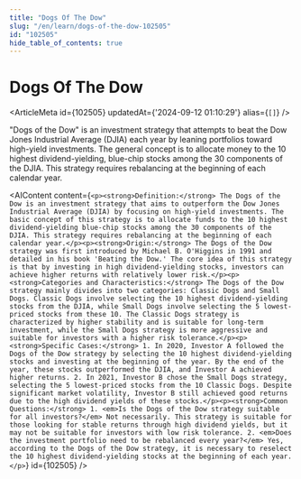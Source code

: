```yaml
---
title: "Dogs Of The Dow"
slug: "/en/learn/dogs-of-the-dow-102505"
id: "102505"
hide_table_of_contents: true
---
```



# Dogs Of The Dow

<ArticleMeta id={102505} updatedAt={'2024-09-12 01:10:29'} alias={`[]`} />
<div className='border-solid border-b border-t-0 my-4 border-[var(--ifm-color-gray-300)]' />

"Dogs of the Dow" is an investment strategy that attempts to beat the Dow Jones Industrial Average (DJIA) each year by leaning portfolios toward high-yield investments. The general concept is to allocate money to the 10 highest dividend-yielding, blue-chip stocks among the 30 components of the DJIA. This strategy requires rebalancing at the beginning of each calendar year.

<AIContent content={`<p><strong>Definition:</strong> The Dogs of the Dow is an investment strategy that aims to outperform the Dow Jones Industrial Average (DJIA) by focusing on high-yield investments. The basic concept of this strategy is to allocate funds to the 10 highest dividend-yielding blue-chip stocks among the 30 components of the DJIA. This strategy requires rebalancing at the beginning of each calendar year.</p><p><strong>Origin:</strong> The Dogs of the Dow strategy was first introduced by Michael B. O'Higgins in 1991 and detailed in his book 'Beating the Dow.' The core idea of this strategy is that by investing in high dividend-yielding stocks, investors can achieve higher returns with relatively lower risk.</p><p><strong>Categories and Characteristics:</strong> The Dogs of the Dow strategy mainly divides into two categories: Classic Dogs and Small Dogs. Classic Dogs involve selecting the 10 highest dividend-yielding stocks from the DJIA, while Small Dogs involve selecting the 5 lowest-priced stocks from these 10. The Classic Dogs strategy is characterized by higher stability and is suitable for long-term investment, while the Small Dogs strategy is more aggressive and suitable for investors with a higher risk tolerance.</p><p><strong>Specific Cases:</strong> 1. In 2020, Investor A followed the Dogs of the Dow strategy by selecting the 10 highest dividend-yielding stocks and investing at the beginning of the year. By the end of the year, these stocks outperformed the DJIA, and Investor A achieved higher returns. 2. In 2021, Investor B chose the Small Dogs strategy, selecting the 5 lowest-priced stocks from the 10 Classic Dogs. Despite significant market volatility, Investor B still achieved good returns due to the high dividend yields of these stocks.</p><p><strong>Common Questions:</strong> 1. <em>Is the Dogs of the Dow strategy suitable for all investors?</em> Not necessarily. This strategy is suitable for those looking for stable returns through high dividend yields, but it may not be suitable for investors with low risk tolerance. 2. <em>Does the investment portfolio need to be rebalanced every year?</em> Yes, according to the Dogs of the Dow strategy, it is necessary to reselect the 10 highest dividend-yielding stocks at the beginning of each year.</p>`} id={102505} />
